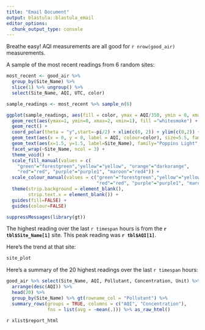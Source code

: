 ```yaml
---
title: "Email Document"
output: blastula::blastula_email
editor_options: 
  chunk_output_type: console
---
```


Breathe easy!  AQI measurements are all good for `r nrow(good_air)` measurements.


A sample of the most recent readings from 6 random sites:
```r
most_recent <- good_air %>% 
  group_by(Site_Name) %>% 
  slice(1) %>% ungroup() %>% 
  select(Site_Name, AQI, UTC, color)

sample_readings <- most_recent %>% sample_n(6)

ggplot(sample_readings, aes(fill = color, ymax = AQI/350, ymin = 0, xmax = 2, xmin = 1)) +
  geom_rect(aes(ymax=1, ymin=0, xmax=2, xmin=1), fill ="whitesmoke") +
  geom_rect() + 
  coord_polar(theta = "y",start=-pi/2) + xlim(c(0, 2)) + ylim(c(0,2)) +
  geom_text(aes(x = 0, y = 0, label = AQI, colour=color), size=5.5, family="Poppins SemiBold") +
  geom_text(aes(x=1.5, y=1.5, label=Site_Name), family="Poppins Light", size=3) + 
  facet_wrap(~Site_Name, ncol = 3) +
  theme_void() +
  scale_fill_manual(values = c(
    "green"="forestgreen","yellow"="yellow", "orange"="darkorange", 
    "red"="red", "purple"="purple1", "maroon"="red4")) +
  scale_colour_manual(values = c("green"="forestgreen","yellow"="yellow", "orange"="darkorange", 
                                 "red"="red", "purple"="purple1", "maroon"="red4")) +
  theme(strip.background = element_blank(),
        strip.text.x = element_blank()) +
  guides(fill=FALSE) +
  guides(colour=FALSE)
```

```r
suppressMessages(library(gt))
```

The highest reading over the last `r timespan` hours is from the **`r tbl$Site_Name[1]`** site. This peak reading was **`r tbl$AQI[1]`**.  

Here's the trend at that site:  

```r
site_plot
```



Here's a summary of the 20 highest readings over the last `r timespan` hours:

```r
good_air %>% select(Site_Name, AQI, Pollutant, Concentration, Unit) %>% 
  arrange(desc(AQI)) %>% 
  head(20) %>% 
  group_by(Site_Name) %>% gt(rowname_col = "Pollutant") %>% 
  summary_rows(groups = TRUE, columns = c("AQI", "Concentration"), 
               fns = list(avg = ~mean(.))) %>% as_raw_html() 

```


`r xlist$report_html`